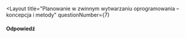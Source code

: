 
<Layout
  title="Planowanie w zwinnym wytwarzaniu oprogramowania – koncepcja i metody"
  questionNumber={7}
>
#### Odpowiedź
</Layout>